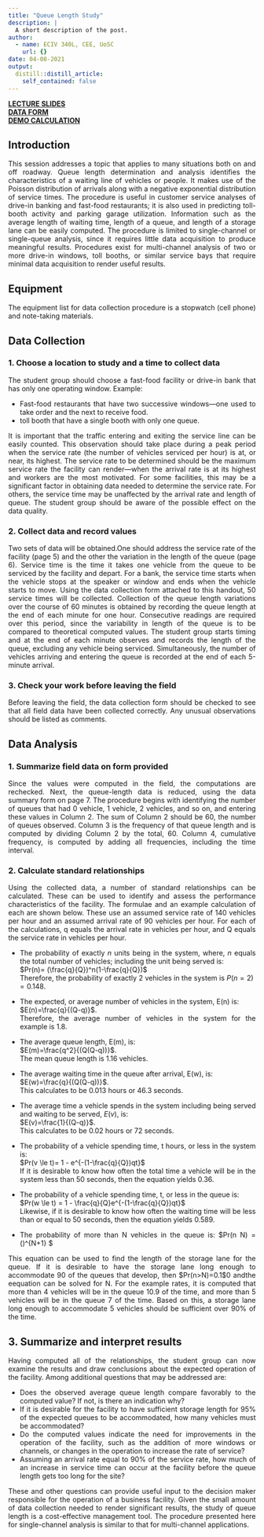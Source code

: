 ```yaml
---
title: "Queue Length Study"
description: |
  A short description of the post.
author:
  - name: ECIV 340L, CEE, UoSC
    url: {}
date: 04-08-2021
output:
  distill::distill_article:
    self_contained: false
---
```



<style>
body {
text-align: justify}
</style>
  **[LECTURE SLIDES]()**  
  **[DATA FORM]()**  
  **[DEMO CALCULATION]()** 

## Introduction

This session addresses a topic that applies to many situations both on and off roadway. Queue length determination and analysis identifies the characteristics of a waiting line of vehicles or people. It makes use of the Poisson distribution of arrivals along with a negative exponential distribution of service times. The procedure is useful in customer service analyses of drive-in banking and fast-food restaurants; it is
also used in predicting toll-booth activity and parking garage utilization. Information such as the average length of waiting time, length of a queue, and length of a storage lane can be easily computed. The procedure is limited to single-channel or single-queue analysis, since it requires little data acquisition to produce meaningful results. Procedures exist for multi-channel analysis of two or more drive-in windows, toll booths, or similar service bays that require minimal data acquisition to render useful results.

## Equipment
The equipment list for data collection procedure is a stopwatch (cell phone) and note-taking materials.

## Data Collection

### 1. Choose a location to study and a time to collect data

The student group should choose a fast-food facility or drive-in bank that has only one operating window. Example:  

* Fast-food restaurants that have two successive windows---one used to take order and the next to receive food.
* toll booth that have a single booth with only one queue. 

It is important that the traffic entering and exiting the service line can be easily counted. This observation should take place during a peak period when the service rate (the number of vehicles serviced per hour) is at, or near, its highest. The service rate to be determined should be the maximum service rate the facility can render---when the arrival rate is at its highest and workers are the most motivated. For some facilities, this may be a significant factor in obtaining data needed to determine the service rate. For others, the service time may be unaffected by the arrival rate and length of queue. The student group should be aware of the possible effect on the data quality.

### 2.  Collect data and record values

Two sets of data will be obtained.One should address the service rate of the facility (page 5) and the
other the variation in the length of the queue (page 6). Service time is the time it takes one vehicle from the queue to be serviced by the facility and depart. For a bank, the service time starts when the vehicle stops at the speaker or window and ends when the vehicle starts to move. Using the data collection form attached to this handout, 50 service times will be collected. Collection of the queue length variations over the course of 60 minutes is obtained by recording the queue length at the end of each minute for one hour.
Consecutive readings are required over this period, since the variability in length of the queue is to be compared to theoretical computed values. The student group starts timing and at the end of each minute observes and records the length of the queue, excluding any vehicle being serviced. Simultaneously, the number of vehicles arriving and entering the queue is recorded at the end of each 5-minute arrival.

### 3.  Check your work before leaving the field 
Before leaving the field, the data collection form should be checked to see that all field data have been collected correctly. Any unusual observations should be listed as comments.

## Data Analysis 

### 1. Summarize field data on form provided  

Since the values were computed in the field, the computations are rechecked. Next, the queue-length data is reduced, using the data summary form on page 7. The procedure begins with identifying the number of queues that had 0 vehicle, 1 vehicle, 2 vehicles, and so on, and entering these values in Column 2. The sum of Column 2 should be 60, the number of queues observed. Column 3 is the frequency of that queue length and is computed by dividing Column 2 by the total, 60. Column 4, cumulative frequency, is computed by adding all frequencies, including the time interval.

### 2.  Calculate standard relationships  

Using the collected data, a number of standard relationships can be calculated. These can be used to identify and assess the performance characteristics of the facility. The formulae and an example calculation of each are shown below. These use an assumed service rate of 140 vehicles per hour and an assumed arrival rate of 90 vehicles per hour. For each of the calculations, q equals the arrival rate in vehicles per hour, and Q equals the service rate in vehicles per hour.  

* The probability of exactly $n$ units being in the system, where,  $n$ equals the total number of vehicles; including the unit being served is:  
$Pr(n)= (\frac{q}{Q})^n(1-\frac{q}{Q})$  
Therefore, the probability of exactly 2 vehicles in the system is $P(n=2) = 0.148$.

* The expected, or average number of vehicles in the system, E(n) is:  
$E(n)=\frac{q}{(Q-q)}$.  
Therefore, the average number of vehicles in the system for the example is $1.8$.

* The average queue length, E(m), is:   
$E(m)=\frac{q^2}{(Q(Q-q))}$.  
The mean queue length is $1.16$ vehicles.

* The average waiting time in the queue after arrival, E(w), is:  
$E(w)=\frac{q}{(Q(Q-q))}$.  
This calculates to be $0.013$ hours or $46.3$ seconds.

* The average time a vehicle spends in the system including being served and waiting to be served, $E(v)$, is:  
$E(v)=\frac{1}{(Q-q)}$.  
This calculates to be $0.02$ hours or $72$ seconds.

* The probability of a vehicle spending time, t hours, or less in the system is:  
$Pr(v \le t)= 1 - e^{-(1-\frac{q}{Q})qt}$  
If it is desirable to know how often the total time a vehicle will be in the system less than $50$ seconds, then the equation yields $0.36$.

* The probability of a vehicle spending time, t, or less in the queue is:  
$Pr(w \le t) = 1 - \frac{q}{Q}e^{-(1-\frac{q}{Q})qt}$  
Likewise, if it is desirable to know how often the waiting time will be less than or equal to 50 seconds, then the equation yields $0.589$.  

* The probability of more than N vehicles in the queue is: $Pr(n \gt N) = (\frac{q}{Q})^{N+1} $


This equation can be used to find the length of the storage lane for the queue. If it is desirable to have the storage lane long enough to accommodate $90%$ of the queues that develop, then $Pr⁡(n\>N)=0.1$0 andthe eequation can be solved for N. For the example rates, it is computed that more than $4$ vehicles will be in the queue $10.9%$ of the time, and more than 5 vehicles will be in the queue $7%$ of the time. Based on this, a storage lane long enough to accommodate $5$ vehicles should be sufficient over 90% of the time.


## 3. Summarize and interpret results  
Having computed all of the relationships, the student group can now examine the results and draw conclusions about the expected operation of the facility. Among additional questions that may be addressed are:  

* Does the observed average queue length compare favorably to the computed value? If not, is there an indication why?
* If it is desirable for the facility to have sufficient storage length for 95% of the expected queues to be accommodated, how many vehicles must be accommodated?
* Do the computed values indicate the need for improvements in the operation of the facility, such as the addition of more windows or channels, or changes in the operation to increase the rate of service?
* Assuming an arrival rate equal to 90% of the service rate, how much of an increase in service time can occur at the facility before the queue length gets too long for the site? 

These and other questions can provide useful input to the decision maker responsible for the operation of a business facility. Given the small amount of data collection needed to render significant results, the study of queue length is a cost-effective management tool. The procedure presented here for single-channel analysis is similar to that for multi-channel applications.
